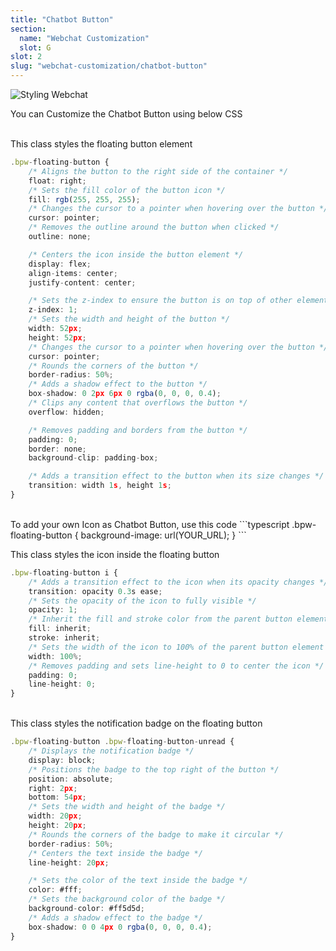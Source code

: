 ```yaml
---
title: "Chatbot Button"
section:
  name: "Webchat Customization"
  slot: G
slot: 2
slug: "webchat-customization/chatbot-button"
---
```


![Styling Webchat](/chat-button-cover.png)

You can Customize the Chatbot Button using below CSS

<br />
This class styles the floating button element

```typescript
.bpw-floating-button {
    /* Aligns the button to the right side of the container */
    float: right;
    /* Sets the fill color of the button icon */
    fill: rgb(255, 255, 255);
    /* Changes the cursor to a pointer when hovering over the button */
    cursor: pointer;
    /* Removes the outline around the button when clicked */
    outline: none;

    /* Centers the icon inside the button element */
    display: flex;
    align-items: center;
    justify-content: center;

    /* Sets the z-index to ensure the button is on top of other elements */
    z-index: 1;
    /* Sets the width and height of the button */
    width: 52px;
    height: 52px;
    /* Changes the cursor to a pointer when hovering over the button */
    cursor: pointer;
    /* Rounds the corners of the button */
    border-radius: 50%;
    /* Adds a shadow effect to the button */
    box-shadow: 0 2px 6px 0 rgba(0, 0, 0, 0.4);
    /* Clips any content that overflows the button */
    overflow: hidden;

    /* Removes padding and borders from the button */
    padding: 0;
    border: none;
    background-clip: padding-box;

    /* Adds a transition effect to the button when its size changes */
    transition: width 1s, height 1s;
}
```

<br/>
To add your own Icon as Chatbot Button, use this code
```typescript
.bpw-floating-button {
    background-image: url(YOUR_URL);
}
```

<br />

This class styles the icon inside the floating button

```typescript
.bpw-floating-button i {
    /* Adds a transition effect to the icon when its opacity changes */
    transition: opacity 0.3s ease;
    /* Sets the opacity of the icon to fully visible */
    opacity: 1;
    /* Inherit the fill and stroke color from the parent button element */
    fill: inherit;
    stroke: inherit;
    /* Sets the width of the icon to 100% of the parent button element */
    width: 100%;
    /* Removes padding and sets line-height to 0 to center the icon */
    padding: 0;
    line-height: 0;
}
```

<br />
This class styles the notification badge on the floating button

```typescript
.bpw-floating-button .bpw-floating-button-unread {
    /* Displays the notification badge */
    display: block;
    /* Positions the badge to the top right of the button */
    position: absolute;
    right: 2px;
    bottom: 54px;
    /* Sets the width and height of the badge */
    width: 20px;
    height: 20px;
    /* Rounds the corners of the badge to make it circular */
    border-radius: 50%;
    /* Centers the text inside the badge */
    line-height: 20px;

    /* Sets the color of the text inside the badge */
    color: #fff;
    /* Sets the background color of the badge */
    background-color: #ff5d5d;
    /* Adds a shadow effect to the badge */
    box-shadow: 0 0 4px 0 rgba(0, 0, 0, 0.4);
}
```
